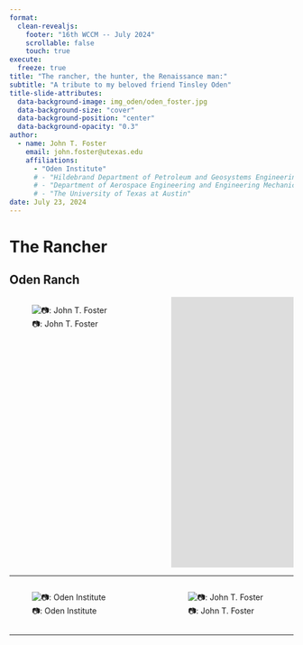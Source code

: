 ```yaml
---
format: 
  clean-revealjs:
    footer: "16th WCCM -- July 2024"
    scrollable: false
    touch: true
execute:
  freeze: true
title: "The rancher, the hunter, the Renaissance man:"
subtitle: "A tribute to my beloved friend Tinsley Oden"
title-slide-attributes: 
  data-background-image: img_oden/oden_foster.jpg
  data-background-size: "cover"
  data-background-position: "center"
  data-background-opacity: "0.3"
author: 
  - name: John T. Foster
    email: john.foster@utexas.edu
    affiliations: 
      - "Oden Institute"
      # - "Hildebrand Department of Petroleum and Geosystems Engineering"
      # - "Department of Aerospace Engineering and Engineering Mechanics"
      # - "The University of Texas at Austin"
date: July 23, 2024
---
```


# The Rancher 

## Oden Ranch 
::: {.columns}

::: {.column width=55%}
![<span>&#x1F4F7;</span>: John T. Foster](img_oden/ranch_gate.jpg)
:::

::: {.column width=45%}
<iframe src="https://www.google.com/maps/d/embed?mid=1ySEIO7jnaqRa6DaEQMe9QXWMZhbG8rs&ehbc=2E312F"
  width="640" 
  height="480" 
  frameborder="0" 
  style="border:0"
  referrerpolicy="no-referrer-when-downgrade"
></iframe>
:::

:::

___

::: {.columns}

::: {.column width=53%}
![<span>&#x1F4F7;</span>: Oden Institute](img_oden/oden_hat.jpg)
:::

::: {.column width=47%}
![<span>&#x1F4F7;</span>: John T. Foster](img_oden/oden_lake.jpg)
:::

:::

---

